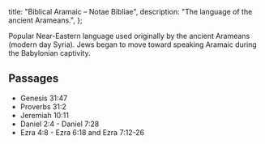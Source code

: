   title: "Biblical Aramaic – Notae Bibliae",
  description: "The language of the ancient Arameans.",
};

<Initial text="Biblical Aramaic"/>

Popular Near-Eastern language used originally by the ancient Arameans (modern day Syria). Jews began to move toward speaking Aramaic during the Babylonian captivity.

## Passages

* Genesis 31:47
* Proverbs 31:2
* Jeremiah 10:11
* Daniel 2:4 - Daniel 7:28
* Ezra 4:8 - Ezra 6:18 and Ezra 7:12-26
